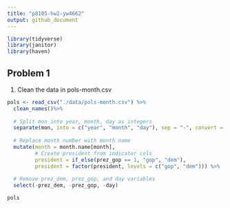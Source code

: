 ```yaml
---
title: "p8105-hw2-yw4662"
output: github_document
---
```


```r
library(tidyverse)
library(janitor)
library(haven)
```

## Problem 1

1. Clean the data in pols-month.csv

```r
pols <- read_csv("./data/pols-month.csv") %>%
  clean_names()%>%
  
  # Split mon into year, month, day as integers
  separate(mon, into = c("year", "month", "day"), sep = "-", convert = TRUE) %>%
  
  # Replace month number with month name
  mutate(month = month.name[month],
         # Create president from indicator cols
         president = if_else(prez_gop == 1, "gop", "dem"),
         president = factor(president, levels = c("gop", "dem"))) %>%
  
  # Remove prez_dem, prez_gop, and day variables
  select(-prez_dem, -prez_gop, -day)

pols
```

